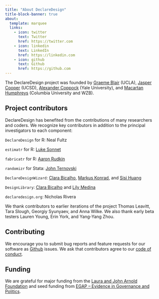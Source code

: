 ```yaml
---
title: "About DeclareDesign"
title-block-banner: true
about:
  template: marquee
  links:
    - icon: twitter
      text: Twitter
      href: https://twitter.com
    - icon: linkedin
      text: LinkedIn
      href: https://linkedin.com
    - icon: github
      text: Github
      href: https://github.com
---
```


The DeclareDesign project was founded by [Graeme Blair](https://graemeblair.com) (UCLA), [Jasper Cooper](http://jasper-cooper.com) (UCSD), [Alexander Coppock](http://alexandercoppock.com) (Yale University), and [Macartan Humphreys](http://macartan.nyc) (Columbia University and WZB).

## Project contributors

DeclareDesign has benefited from the contributions of many researchers and coders. We recognize key contributors in addition to the principal investigators to each component:

`DeclareDesign` for R: Neal Fultz

`estimatr` for R: [Luke Sonnet](http://lukesonnet.com)

`fabricatr` for R: [Aaron Rudkin](http://rudkin.ca)

`randomizr` for Stata: [John Ternovski](http://www.jter.co)

`DeclareDesignWizard`: [Clara Bicalho](https://clarabicalho.github.io/), [Markus Konrad](https://twitter.com/_knrd), and [Sisi Huang](https://twitter.com/zerinahuang)

`DesignLibrary`: [Clara Bicalho](https://clarabicalho.github.io/) and [Lily Medina](https://lilymedina.github.io/)

`declaredesign.org`: Nicholas Rivera

We thank contributors to earlier iterations of the project Thomas Leavitt, Tara Slough, Georgiy Syunyaev, and Anna Wilke. We also thank early beta testers Lauren Young, Erin York, and Yang-Yang Zhou.

## Contributing

We encourage you to submit bug reports and feature requests for our software as [Github](https://github.com/DeclareDesign) issues. We ask that contributors agree to our [code of conduct](/conduct/).

## Funding

We are grateful for major funding from the [Laura and John Arnold Foundation](http://www.arnoldfoundation.org/)
and seed funding from [EGAP -- Evidence in Governance and Politics](http://egap.org).

